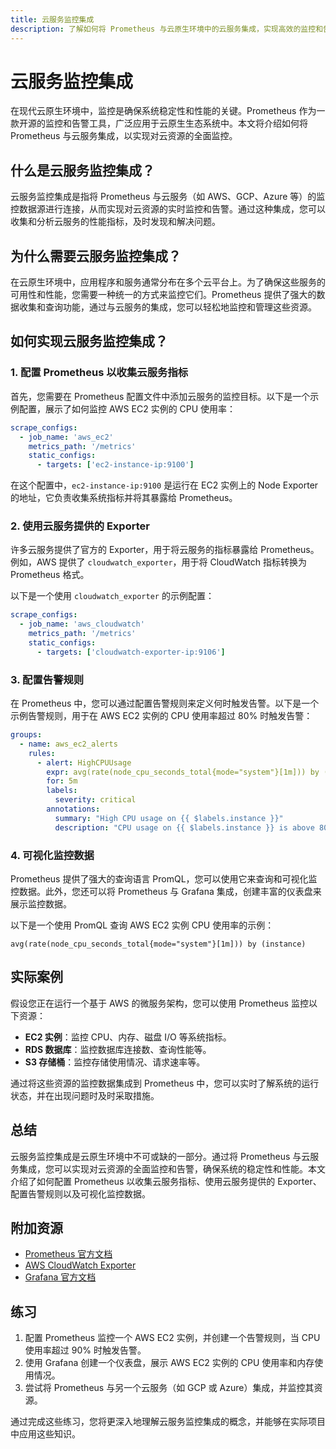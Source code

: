 ```yaml
---
title: 云服务监控集成
description: 了解如何将 Prometheus 与云原生环境中的云服务集成，实现高效的监控和告警。
---
```


# 云服务监控集成

在现代云原生环境中，监控是确保系统稳定性和性能的关键。Prometheus 作为一款开源的监控和告警工具，广泛应用于云原生生态系统中。本文将介绍如何将 Prometheus 与云服务集成，以实现对云资源的全面监控。

## 什么是云服务监控集成？

云服务监控集成是指将 Prometheus 与云服务（如 AWS、GCP、Azure 等）的监控数据源进行连接，从而实现对云资源的实时监控和告警。通过这种集成，您可以收集和分析云服务的性能指标，及时发现和解决问题。

## 为什么需要云服务监控集成？

在云原生环境中，应用程序和服务通常分布在多个云平台上。为了确保这些服务的可用性和性能，您需要一种统一的方式来监控它们。Prometheus 提供了强大的数据收集和查询功能，通过与云服务的集成，您可以轻松地监控和管理这些资源。

## 如何实现云服务监控集成？

### 1. 配置 Prometheus 以收集云服务指标

首先，您需要在 Prometheus 配置文件中添加云服务的监控目标。以下是一个示例配置，展示了如何监控 AWS EC2 实例的 CPU 使用率：

```yaml
scrape_configs:
  - job_name: 'aws_ec2'
    metrics_path: '/metrics'
    static_configs:
      - targets: ['ec2-instance-ip:9100']
```

在这个配置中，`ec2-instance-ip:9100` 是运行在 EC2 实例上的 Node Exporter 的地址，它负责收集系统指标并将其暴露给 Prometheus。

### 2. 使用云服务提供的 Exporter

许多云服务提供了官方的 Exporter，用于将云服务的指标暴露给 Prometheus。例如，AWS 提供了 `cloudwatch_exporter`，用于将 CloudWatch 指标转换为 Prometheus 格式。

以下是一个使用 `cloudwatch_exporter` 的示例配置：

```yaml
scrape_configs:
  - job_name: 'aws_cloudwatch'
    metrics_path: '/metrics'
    static_configs:
      - targets: ['cloudwatch-exporter-ip:9106']
```

### 3. 配置告警规则

在 Prometheus 中，您可以通过配置告警规则来定义何时触发告警。以下是一个示例告警规则，用于在 AWS EC2 实例的 CPU 使用率超过 80% 时触发告警：

```yaml
groups:
  - name: aws_ec2_alerts
    rules:
      - alert: HighCPUUsage
        expr: avg(rate(node_cpu_seconds_total{mode="system"}[1m])) by (instance) > 0.8
        for: 5m
        labels:
          severity: critical
        annotations:
          summary: "High CPU usage on {{ $labels.instance }}"
          description: "CPU usage on {{ $labels.instance }} is above 80% for the last 5 minutes."
```

### 4. 可视化监控数据

Prometheus 提供了强大的查询语言 PromQL，您可以使用它来查询和可视化监控数据。此外，您还可以将 Prometheus 与 Grafana 集成，创建丰富的仪表盘来展示监控数据。

以下是一个使用 PromQL 查询 AWS EC2 实例 CPU 使用率的示例：

```promql
avg(rate(node_cpu_seconds_total{mode="system"}[1m])) by (instance)
```

## 实际案例

假设您正在运行一个基于 AWS 的微服务架构，您可以使用 Prometheus 监控以下资源：

- **EC2 实例**：监控 CPU、内存、磁盘 I/O 等系统指标。
- **RDS 数据库**：监控数据库连接数、查询性能等。
- **S3 存储桶**：监控存储使用情况、请求速率等。

通过将这些资源的监控数据集成到 Prometheus 中，您可以实时了解系统的运行状态，并在出现问题时及时采取措施。

## 总结

云服务监控集成是云原生环境中不可或缺的一部分。通过将 Prometheus 与云服务集成，您可以实现对云资源的全面监控和告警，确保系统的稳定性和性能。本文介绍了如何配置 Prometheus 以收集云服务指标、使用云服务提供的 Exporter、配置告警规则以及可视化监控数据。

## 附加资源

- [Prometheus 官方文档](https://prometheus.io/docs/)
- [AWS CloudWatch Exporter](https://github.com/prometheus/cloudwatch_exporter)
- [Grafana 官方文档](https://grafana.com/docs/)

## 练习

1. 配置 Prometheus 监控一个 AWS EC2 实例，并创建一个告警规则，当 CPU 使用率超过 90% 时触发告警。
2. 使用 Grafana 创建一个仪表盘，展示 AWS EC2 实例的 CPU 使用率和内存使用情况。
3. 尝试将 Prometheus 与另一个云服务（如 GCP 或 Azure）集成，并监控其资源。

通过完成这些练习，您将更深入地理解云服务监控集成的概念，并能够在实际项目中应用这些知识。